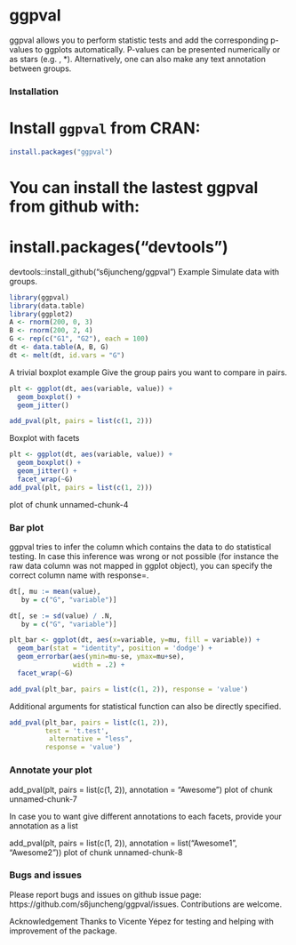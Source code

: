 ggpval
===============================
ggpval allows you to perform statistic tests and add the corresponding p-values to ggplots automatically. 
P-values can be presented numerically or as stars (e.g. , *). 
Alternatively, one can also make any text annotation between groups.

### Installation

# Install `ggpval` from CRAN:
```r
install.packages("ggpval")
```
# You can install the lastest ggpval from github with:
# install.packages("devtools")
devtools::install_github("s6juncheng/ggpval")
Example
Simulate data with groups.

```r
library(ggpval)
library(data.table)
library(ggplot2)
A <- rnorm(200, 0, 3)
B <- rnorm(200, 2, 4)
G <- rep(c("G1", "G2"), each = 100)
dt <- data.table(A, B, G)
dt <- melt(dt, id.vars = "G")
```
A trivial boxplot example
Give the group pairs you want to compare in pairs.
```r
plt <- ggplot(dt, aes(variable, value)) +
  geom_boxplot() +
  geom_jitter()

add_pval(plt, pairs = list(c(1, 2)))
```


Boxplot with facets
```r
plt <- ggplot(dt, aes(variable, value)) +
  geom_boxplot() +
  geom_jitter() +
  facet_wrap(~G)
add_pval(plt, pairs = list(c(1, 2)))
```
plot of chunk unnamed-chunk-4

### Bar plot
ggpval tries to infer the column which contains the data to do statistical testing. In case this inference was wrong or not possible (for instance the raw data column was not mapped in ggplot object), you can specify the correct column name with response=.

```r
dt[, mu := mean(value),
   by = c("G", "variable")]

dt[, se := sd(value) / .N,
   by = c("G", "variable")]

plt_bar <- ggplot(dt, aes(x=variable, y=mu, fill = variable)) +
  geom_bar(stat = "identity", position = 'dodge') +
  geom_errorbar(aes(ymin=mu-se, ymax=mu+se),
                width = .2) +
  facet_wrap(~G)

add_pval(plt_bar, pairs = list(c(1, 2)), response = 'value')
```
Additional arguments for statistical function can also be directly specified.

```r
add_pval(plt_bar, pairs = list(c(1, 2)), 
         test = 't.test',
          alternative = "less",
         response = 'value')
```

### Annotate your plot
add_pval(plt, pairs = list(c(1, 2)), annotation = "Awesome")
plot of chunk unnamed-chunk-7

In case you to want give different annotations to each facets, provide your annotation as a list

add_pval(plt, pairs = list(c(1, 2)), annotation = list("Awesome1", "Awesome2"))
plot of chunk unnamed-chunk-8

### Bugs and issues
Please report bugs and issues on github issue page: https://github.com/s6juncheng/ggpval/issues. Contributions are welcome.

Acknowledgement
Thanks to Vicente Yépez for testing and helping with improvement of the package.
